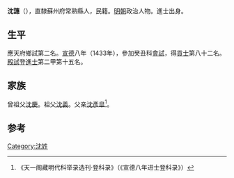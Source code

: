 {{Otheruses|other=名为沈𬤝的其他人物|沈𬤝}}

'''沈譓'''（{{bd|1397年||？}}），直隸蘇州府常熟縣人，民籍。[[明朝|明朝]]政治人物。進士出身。

== 生平 ==
應天府鄉試第二名。[[宣德|宣德]]八年（1433年），參加癸丑科[[會試|會試]]，得[[貢士|貢士]]第八十二名。[[殿試|殿試]]登[[進士|進士]]第二甲第十五名。

== 家族 ==
曾祖父[[沈慶|沈慶]]。祖父[[沈義|沈義]]。父亲[[沈彥皐|沈彥皐]]<ref>《天一阁藏明代科举录选刊·登科录》（《宣德八年进士登科录》）</ref>。

==参考==
{{reflist}}

{{宣德八年癸丑科殿試金榜}}

{{Authority control}}

{{DEFAULTSORT:}}
[[Category:沈姓|Category:沈姓]]


{{明朝人物小作品}}